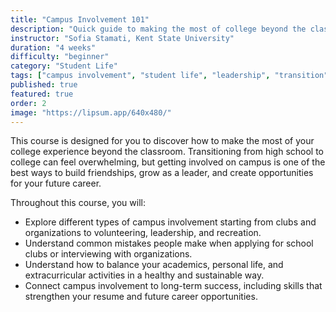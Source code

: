 ```yaml
---
title: "Campus Involvement 101"
description: "Quick guide to making the most of college beyond the classroom: Get involved on campus to build friendships, leadership skills, and career opportunities."
instructor: "Sofia Stamati, Kent State University"
duration: "4 weeks"
difficulty: "beginner"
category: "Student Life"
tags: ["campus involvement", "student life", "leadership", "transition", "networking"]
published: true
featured: true
order: 2
image: "https://lipsum.app/640x480/"
---
```


This course is designed for you to discover how to make the most of your college experience beyond the classroom. Transitioning from high school to college can feel overwhelming, but getting involved on campus is one of the best ways to build friendships, grow as a leader, and create opportunities for your future career. 

Throughout this course, you will:

* Explore different types of campus involvement starting from clubs and organizations to volunteering, leadership, and recreation.  
* Understand common mistakes people make when applying for school clubs or interviewing with organizations.  
* Understand how to balance your academics, personal life, and extracurricular activities in a healthy and sustainable way.  
* Connect campus involvement to long-term success, including skills that strengthen your resume and future career opportunities.

